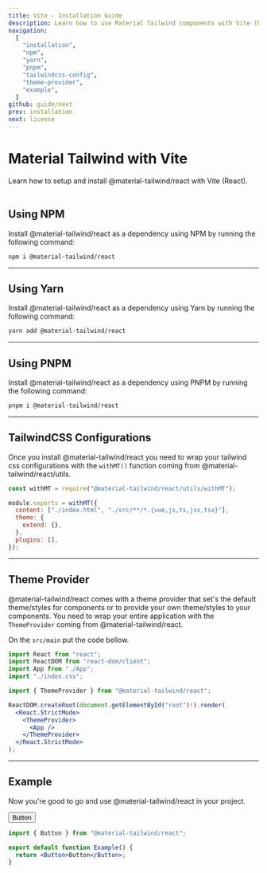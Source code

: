```yaml
---
title: Vite - Installation Guide
description: Learn how to use Material Tailwind components with Vite (React) and Tailwind CSS to easily create elegant and flexible pages.
navigation:
  [
    "installation",
    "npm",
    "yarn",
    "pnpm",
    "tailwindcss-config",
    "theme-provider",
    "example",
  ]
github: guide/next
prev: installation
next: license
---
```


# Material Tailwind with Vite

<span id="installation" className="scroll-mt-48" />
Learn how to setup and install @material-tailwind/react with Vite (React).

<br />
<br />

## Using NPM

Install @material-tailwind/react as a dependency using NPM by running the following command:

<span id="npm" className="scroll-mt-48" />

```bash
npm i @material-tailwind/react
```

---

## Using Yarn

Install @material-tailwind/react as a dependency using Yarn by running the following command:

<span id="yarn" className="scroll-mt-48" />

```bash
yarn add @material-tailwind/react
```

---

## Using PNPM

Install @material-tailwind/react as a dependency using PNPM by running the following command:

<span id="pnpm" className="scroll-mt-48" />

```bash
pnpm i @material-tailwind/react
```

---

## TailwindCSS Configurations

<span id="tailwindcss-config" className="scroll-mt-48" />

Once you install @material-tailwind/react you need to wrap your tailwind css configurations with the <Code>withMT()</Code> function coming from @material-tailwind/react/utils.

```js {1, 3, 9}
const withMT = require("@material-tailwind/react/utils/withMT");

module.exports = withMT({
  content: ["./index.html", "./src/**/*.{vue,js,ts,jsx,tsx}"],
  theme: {
    extend: {},
  },
  plugins: [],
});
```

---

## Theme Provider

<span id="theme-provider" className="scroll-mt-48" />

@material-tailwind/react comes with a theme provider that set's the default theme/styles for components or to provide your own theme/styles to your components. You need to wrap your entire application with the <Code>ThemeProvider</Code> coming from @material-tailwind/react.

On the <Code>src/main</Code> put the code bellow.

```jsx {6, 10, 12}
import React from "react";
import ReactDOM from "react-dom/client";
import App from "./App";
import "./index.css";

import { ThemeProvider } from "@material-tailwind/react";

ReactDOM.createRoot(document.getElementById("root")!).render(
  <React.StrictMode>
    <ThemeProvider>
      <App />
    </ThemeProvider>
  </React.StrictMode>
);
```

---

## Example

Now you're good to go and use @material-tailwind/react in your project.

<ComponentDemo id="example">
  <Button>Button</Button>
</ComponentDemo>

```jsx {1, 4}
import { Button } from "@material-tailwind/react";

export default function Example() {
  return <Button>Button</Button>;
}
```
